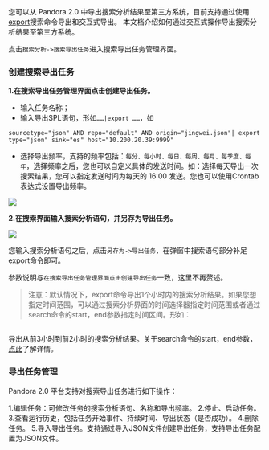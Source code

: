 您可以从 Pandora 2.0 中导出搜索分析结果至第三方系统，目前支持通过使用[export](/express/manual/6362/export)搜索命令导出和交互式导出。
本文档介绍如何通过交互式操作导出搜索分析结果至第三方系统。

点击`搜索分析->搜索导出任务`进入搜索导出任务管理界面。

### 创建搜索导出任务

**1.在搜索导出任务管理界面点击创建导出任务。**
* 输入任务名称；
* 输入导出SPL语句，形如`……|export ……`，如
 
 ```
sourcetype="json" AND repo="default" AND origin="jingwei.json"| export type="json" sink="es" host="10.200.20.39:9999"
```
* 选择导出频率，支持的频率包括：`每分、每小时、每日、每周、每月、每季度、每年`，选择频率之后，您也可以自定义具体的发送时间。如：选择每天导出一次搜索结果，您可以指定发送时间为每天的 16:00 发送。您也可以使用Crontab表达式设置导出频率。

![](http://pw7x36qrk.bkt.clouddn.com/export_es.png)


**2.在搜索界面输入搜索分析语句，并另存为导出任务。**

![](http://pw7x36qrk.bkt.clouddn.com/save_as_export.png)

您输入搜索分析语句之后，点击`另存为->导出任务`，在弹窗中搜索语句部分补足export命令即可。

参数说明与`在搜索导出任务管理界面点击创建导出任务`一致，这里不再赘述。

>注意：默认情况下，export命令导出1个小时内的搜索分析结果。如果您想指定时间范围，可以通过搜索分析界面的时间选择器指定时间范围或者通过search命令的start，end参数指定时间区间。形如：
```start="-3h" end="-2h"……|……|export type="json" sink="kafka" host="10.200.20.39:9092" topic="test_dump"
```
导出从前3小时到前2小时的搜索分析结果。关于search命令的start，end参数，[点此](/express/manual/6021/search)了解详情。


### 导出任务管理

Pandora 2.0 平台支持对搜索导出任务进行如下操作：

1.编辑任务：可修改任务的搜索分析语句、名称和导出频率。
2.停止、启动任务。
3.查看运行历史，包括任务开始事件、持续时间、导出状态（是否成功）。
4.删除任务。
5.导入导出任务。支持通过导入JSON文件创建导出任务，支持导出任务配置为JSON文件。



